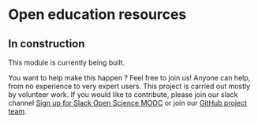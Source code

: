 # Open education resources {#module9}

## In construction

This module is currently being built. 

You want to help make this happen ? Feel free to join us! Anyone can help, from no experience to very expert users. This project is carried out mostly by volunteer work. If you would like to contribute, please join our slack channel [Sign up for Slack Open Science MOOC](https://osmooc.herokuapp.com/) or join our [GitHub project team](https://open-science-mooc-invite.herokuapp.com/).
